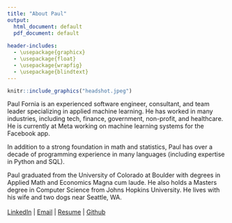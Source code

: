 ```yaml
---
title: "About Paul"
output:
  html_document: default
  pdf_document: default
  
header-includes: 
  - \usepackage{graphicx}
  - \usepackage{float}
  - \usepackage{wrapfig}
  - \usepackage{blindtext}
---
```


```r
knitr::include_graphics("headshot.jpeg")
```

Paul Fornia is an experienced software engineer, consultant, and team leader specializing in applied machine learning. He has worked in many industries, including tech, finance, government, non-profit, and healthcare. He is currently at Meta working on machine learning systems for the Facebook app.

In addition to a strong foundation in math and statistics, Paul has over a decade of programming experience in many languages (including expertise in Python and SQL).

Paul graduated from the University of Colorado at Boulder with degrees in Applied Math and Economics Magna cum laude. He also holds a Masters degree in Computer Science from Johns Hopkins University. He lives with his wife and two dogs near Seattle, WA.
<br></br>
[LinkedIn](https://www.linkedin.com/in/paulfornia/) |
[Email](mailto:paulfornia@gmail.com) |
[Resume](./Resume_Fornia_2025_01_14.pdf) |
[Github](https://github.com/pfornia)
